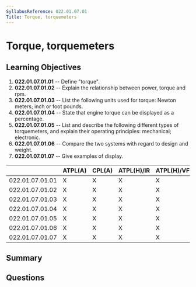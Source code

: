 ```yaml
---
SyllabusReference: 022.01.07.01
Title: Torque, torquemeters
---
```


# Torque, torquemeters

## Learning Objectives

1. **022.01.07.01.01** -- Define "torque".
2. **022.01.07.01.02** -- Explain the relationship between power, torque and
   rpm.
3. **022.01.07.01.03** -- List the following units used for torque: Newton
   meters; inch or foot pounds.
4. **022.01.07.01.04** -- State that engine torque can be displayed as a
   percentage.
5. **022.01.07.01.05** -- List and describe the following different types of
   torquemeters, and explain their operating principles: mechanical; electronic.
6. **022.01.07.01.06** -- Compare the two systems with regard to design and
   weight.
7. **022.01.07.01.07** -- Give examples of display.

|                 | ATPL(A) | CPL(A) | ATPL(H)/IR | ATPL(H)/VFR | CPL(H) | IR  | CBIR(A) |
| --------------- | ------- | ------ | ---------- | ----------- | ------ | --- | ------- |
| 022.01.07.01.01 | X       | X      | X          | X           | X      |     |         |
| 022.01.07.01.02 | X       | X      | X          | X           | X      |     |         |
| 022.01.07.01.03 | X       | X      | X          | X           | X      |     |         |
| 022.01.07.01.04 | X       | X      | X          | X           | X      |     |         |
| 022.01.07.01.05 | X       | X      | X          | X           | X      |     |         |
| 022.01.07.01.06 | X       | X      | X          | X           | X      |     |         |
| 022.01.07.01.07 | X       | X      | X          | X           | X      |     |         |

## Summary

## Questions
